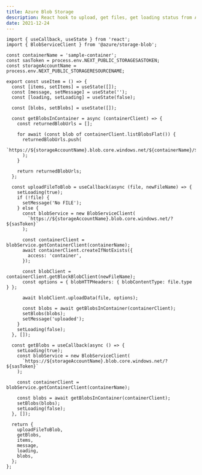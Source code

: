 ```yaml
---
title: Azure Blob Storage
description: React hook to upload, get files, get loading status from Azure Blob Storage
date: 2021-12-24
---
```


```tsx:useUploadFile.tsx
import { useCallback, useState } from 'react';
import { BlobServiceClient } from '@azure/storage-blob';

const containerName = 'sample-container';
const sasToken = process.env.NEXT_PUBLIC_STORAGESASTOKEN;
const storageAccountName = process.env.NEXT_PUBLIC_STORAGERESOURCENAME;

export const useItem = () => {
  const [items, setItems] = useState([]);
  const [message, setMessage] = useState('');
  const [loading, setLoading] = useState(false);

  const [blobs, setBlobs] = useState([]);

  const getBlobsInContainer = async (containerClient) => {
    const returnedBlobUrls = [];

    for await (const blob of containerClient.listBlobsFlat()) {
      returnedBlobUrls.push(
        `https://${storageAccountName}.blob.core.windows.net/${containerName}/${blob.name}`
      );
    }

    return returnedBlobUrls;
  };

  const uploadFileToBlob = useCallback(async (file, newFileName) => {
    setLoading(true);
    if (!file) {
      setMessage('No FILE');
    } else {
      const blobService = new BlobServiceClient(
        `https://${storageAccountName}.blob.core.windows.net/?${sasToken}`
      );

      const containerClient = blobService.getContainerClient(containerName);
      await containerClient.createIfNotExists({
        access: 'container',
      });

      const blobClient = containerClient.getBlockBlobClient(newFileName);
      const options = { blobHTTPHeaders: { blobContentType: file.type } };

      await blobClient.uploadData(file, options);

      const blobs = await getBlobsInContainer(containerClient);
      setBlobs(blobs);
      setMessage('uploaded');
    }
    setLoading(false);
  }, []);

  const getBlobs = useCallback(async () => {
    setLoading(true);
    const blobService = new BlobServiceClient(
      `https://${storageAccountName}.blob.core.windows.net/?${sasToken}`
    );

    const containerClient = blobService.getContainerClient(containerName);

    const blobs = await getBlobsInContainer(containerClient);
    setBlobs(blobs);
    setLoading(false);
  }, []);

  return {
    uploadFileToBlob,
    getBlobs,
    items,
    message,
    loading,
    blobs,
  };
};
```
